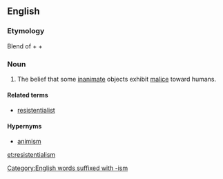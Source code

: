 ==English==

===Etymology===
Blend of {{etyl|la|en}} {{m|la|res|gloss=thing}} + {{m|en|resister}} + {{m|en|existentialism}}

===Noun===
{{wikipedia}}
{{en-noun|-}}

# {{label|en|humorous}} The belief that some [[inanimate]] objects exhibit [[malice]] toward humans.

====Related terms====
* [[resistentialist]]

====Hypernyms====
* [[animism]]

[[Category:English words suffixed with -ism]]

[[et:resistentialism]]